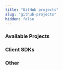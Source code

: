 ```yaml
---
title: "GitHub projects"
slug: "github-projects"
hidden: false
---
```



### Available Projects
<CardsWrapper>
  <SimpleTextCard
    icon="img/github.svg"
    iconDark="img/github-dark.svg"
    title="Diem Core"
    overlay="The primary source code for the Diem project"
    to="https://github.com/diem/diem"
  />
  <SimpleTextCard
    icon="img/github.svg"
    iconDark="img/github-dark.svg"
    title="Diem Improvement Protocol"
    overlay="The primary source code for the DIPS Project"
    to="https://github.com/diem/dip"
  />
</CardsWrapper>

### Client SDKs
<CardsWrapper>
  <SimpleTextCard
    icon="img/github.svg"
    iconDark="img/github-dark.svg"
    title="Python SDK"
    overlay=""
    to="https://github.com/diem/client-sdk-python"
  />
</CardsWrapper>

### Other
<CardsWrapper>
  <SimpleTextCard
    icon="img/github.svg"
    iconDark="img/github-dark.svg"
    title="Off-Chain Reference"
    overlay=""
    to="https://github.com/diem/off-chain-reference"
  />
  <SimpleTextCard
    icon="img/github.svg"
    iconDark="img/github-dark.svg"
    title="BCS"
    overlay="Binary Canonical Serializer"
    to="https://github.com/diem/bcs"
  />
</CardsWrapper>
